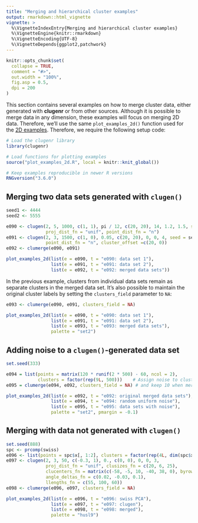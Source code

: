 ```yaml
---
title: "Merging and hierarchical cluster examples"
output: rmarkdown::html_vignette
vignette: >
  %\VignetteIndexEntry{Merging and hierarchical cluster examples}
  %\VignetteEngine{knitr::rmarkdown}
  %\VignetteEncoding{UTF-8}
  %\VignetteDepends{ggplot2,patchwork}
---
```


```r
knitr::opts_chunk$set(
  collapse = TRUE,
  comment = "#>",
  out.width = "100%",
  fig.asp = 0.5,
  dpi = 200
)
```

This section contains several examples on how to merge cluster data, either
generated with **clugenr** or from other sources. Although it is possible to
merge data in any dimension, these examples will focus on merging 2D data.
Therefore, we'll use the same `plot_examples_2d()` function used for the [2D examples](articles/examples3d2.html). Therefore, we require the following setup
code:

```r
# Load the clugenr library
library(clugenr)

# Load functions for plotting examples
source("plot_examples_2d.R", local = knitr::knit_global())

# Keep examples reproducible in newer R versions
RNGversion("3.6.0")
```

## Merging two data sets generated with `clugen()`

```r
seed1 <- 4444
seed2 <- 5555
```

```r
e090 <- clugen(2, 5, 1000, c(1, 1), pi / 12, c(20, 20), 14, 1.2, 1.5, seed = seed1,
               proj_dist_fn = "unif", point_dist_fn = "n")
e091 <- clugen(2, 3, 1500, c(1, 0), 0.05, c(20, 20), 0, 0, 4, seed = seed2,
               point_dist_fn = "n", cluster_offset =c(20, 0))
e092 <- clumerge(e090, e091)
```

```r
plot_examples_2d(list(e = e090, t = "e090: data set 1"),
                 list(e = e091, t = "e091: data set 2"),
                 list(e = e092, t = "e092: merged data sets"))
```

In the previous example, clusters from individual data sets remain as separate
clusters in the merged data set. It's also possible to maintain the original
cluster labels by setting the `clusters_field` parameter to `NA`:

```r
e093 <- clumerge(e090, e091, clusters_field = NA)
```

```r
plot_examples_2d(list(e = e090, t = "e090: data set 1"),
                 list(e = e091, t = "e091: data set 2"),
                 list(e = e093, t = "e093: merged data sets"),
                 palette = "set2")
```

## Adding noise to a `clugen()`-generated data set

```r
set.seed(333)

e094 = list(points = matrix(120 * runif(2 * 500) - 60, ncol = 2),
            clusters = factor(rep(9L, 500)))    # Assign noise to cluster 9
e095 = clumerge(e094, e092, clusters_field = NA) # and keep 10 when merging
```

```r
plot_examples_2d(list(e = e092, t = "e092: original merged data sets"),
                 list(e = e094, t = "e094: random uniform noise"),
                 list(e = e095, t = "e095: data sets with noise"),
                 palette = "set2", pmargin = -0.1)
```

## Merging with data not generated with `clugen()`

```r
set.seed(888)
spc <- prcomp(swiss)
e096 <- list(points = spc$x[, 1:2], clusters = factor(rep(4L, dim(spc$x)[1])))
e097 <- clugen(2, 3, 50, c(-0.3, 1), 0., c(0, 0), 0, 0, 3,
               proj_dist_fn = "unif", clusizes_fn = c(20, 6, 25),
               clucenters_fn = matrix(c(-58, -5, 10, -40, 38, 0), byrow = TRUE, ncol = 2),
               angle_deltas_fn = c(0.02, -0.03, 0.1),
               llengths_fn = c(55, 100, 60))
e098 <- clumerge(e096, e097, clusters_field = NA)
```

```r
plot_examples_2d(list(e = e096, t = "e096: swiss PCA"),
                 list(e = e097, t = "e097: clugen"),
                 list(e = e098, t = "e098: merged"),
                 palette = "husl9")
```
